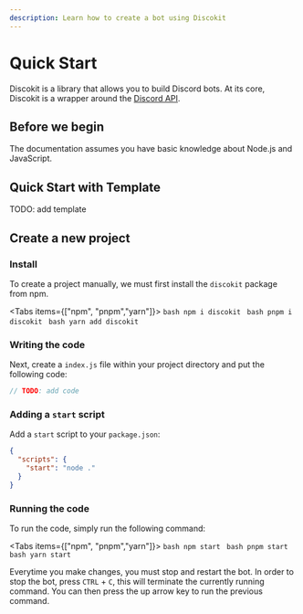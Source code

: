 ```yaml
---
description: Learn how to create a bot using Discokit
---
```



# Quick Start

Discokit is a library that allows you to build Discord bots. At its core, Discokit
is a wrapper around the [Discord API](https://discord.com/developers/docs/intro).

## Before we begin

The documentation assumes you have basic knowledge about Node.js and JavaScript.

## Quick Start with Template

TODO: add template

## Create a new project

<Steps>

### Install

To create a project manually, we must first install the `discokit` package from npm.

<Tabs items={["npm", "pnpm","yarn"]}>
  <Tab>
    ```bash
    npm i discokit
    ```
  </Tab>
  <Tab>
    ```bash
    pnpm i discokit
    ```
  </Tab>
  <Tab>
    ```bash
    yarn add discokit
    ```
  </Tab>
</Tabs>

### Writing the code

Next, create a `index.js` file within your project directory and put the following
code:

```js
// TODO: add code
```

### Adding a `start` script

Add a `start` script to your `package.json`:

```json {3}
{
  "scripts": {
    "start": "node ."
  }
}
```

### Running the code

To run the code, simply run the following command:

<Tabs items={["npm", "pnpm","yarn"]}>
  <Tab>
    ```bash
    npm start
    ```
  </Tab>
  <Tab>
    ```bash
    pnpm start
    ```
  </Tab>
  <Tab>
    ```bash
    yarn start
    ```
  </Tab>
</Tabs>

Everytime you make changes, you must stop and restart the bot.
In order to stop the bot, press `CTRL` + `C`, this will terminate the
currently running command.
You can then press the up arrow key to run the previous command.

</Steps>
